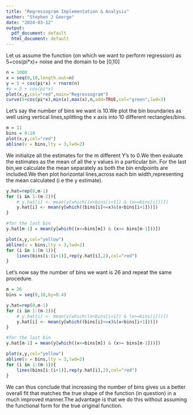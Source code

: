 ---
title: "Regressogram Implementation & Analysis"
author: "Stephen J George"
date: "2024-03-12"
output:
  pdf_document: default
  html_document: default
---

Let us assume the function (on which we want to perform regression) as 5+cos(pi*x)+
noise and the domain to be [0,10]
```{r}
n = 1000
x = seq(0,10,length.out=n)
y = 5 + cos(pi*x) + rnorm(n)
#y = 5 + cos(pi*x)
plot(x,y,col="red",main="Regressogram")
curve(5+cos(pi*x),min(x),max(x),n,add=TRUE,col="green",lwd=3)
```
Let's say the number of bins we want is 10.We plot the bin boundaries as well using
vertical lines,splitting the x axis into 10 different rectangles/bins.
```{r}
m = 11
bins = 0:10
plot(x,y,col="red")
abline(v = bins,lty = 3,lwd=2)
```
We initialize all the estimates for the m different Y's to 0.We then evaluate the 
estimates as the mean of all the y values in a particular bin.
For the last bin,we calculate the mean separately as both the bin endpoints are
included.We then plot horizontal lines,across each bin width,representing the mean 
calculated (i.e the y estimate).
```{r}
y.hat=rep(0,m-1)
for (i in 1:(m-2)){
    # y.hat[i] <- mean(y[which((x<bins[i+1]) & (x>=bins[i]))])
    y.hat[i] <- mean(y[which((bins[i]<=x)&(x<bins[i+1]))])
}

#for the last bin
y.hat[m-1] = mean(y[which((x<=bins[m]) & (x>= bins[m-1]))])

plot(x,y,col="yellow")
abline(v = bins,lty = 3,lwd=2)
for (i in 1:(m-1)){
    lines(bins[i:(i+1)],rep(y.hat[i],2),col="red")
}
```

Let's now say the number of bins we want is 26 and repeat the same procedure.
```{r}
m = 26
bins = seq(0,10,by=0.4)

y.hat=rep(0,m-1)
for (i in 1:(m-2)){
    # y.hat[i] <- mean(y[which((x<bins[i+1]) & (x>=bins[i]))])
    y.hat[i] <- mean(y[which((bins[i]<=x)&(x<bins[i+1]))])
}

#for the last bin
y.hat[m-1] = mean(y[which((x<=bins[m]) & (x>= bins[m-1]))])

plot(x,y,col="yellow")
abline(v = bins,lty = 3,lwd=2)
for (i in 1:(m-1)){
    lines(bins[i:(i+1)],rep(y.hat[i],2),col="red")
}
```
We can thus conclude that increasing the number of bins gives us a better overall 
fit that matches the true shape of the function (in question) in a much improved
manner.The advantage is that we do this without assuming the functional form for 
the true original function.